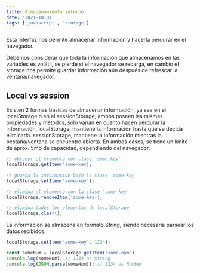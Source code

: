 ```yaml
---
title: Almacenamiento interno
date: '2021-10-01'
tags: ['javascript', 'storage']
---
```


Esta interfaz nos permite almacenar información y hacerla perdurar en el navegador.

Debemos considerar que toda la información que almacenamos en las variables es volátil, se pierde si el navegador se recarga, en cambio el storage nos permite guardar información aún después de refrescar la ventana/navegador.

## Local vs session

Existen 2 formas básicas de almacenar información, ya sea en el localStorage o en el sessionStorage, ambos poseen las mismas propiedades y métodos, sólo varían en cuanto hacen perdurar la información. localStorage, mantiene la información hasta que se decida eliminarla. sessionStorage, mantiene la información mientras la pestaña/ventana se encuentre abierta. En ambos casos, se tiene un límite de aprox. 5mb de capacidad, dependiendo del navegador.

```javascript
// obtener el elemento con clase 'some-key'
localStorage.getItem('some-key);

// guarda la informacion bajo la clase 'some-key'
localStorage.setItem('some-key');

// elimina el elemento con la clase 'some-key'
localStorage.removeItem('some-key-);

// elimina todos los elementos de localStorage
localStorage.clear();
```

La información se almacena en formato String, siendo necesaria parsear los datos recibidos.

```javascript
localStorage.setItem('some-key', 1234);

const someNum = localStorage.getItem('some-num');
console.log(someNum); // 1234 as String
console.log(JSON.parse(someNum)); // 1234 as Number
```